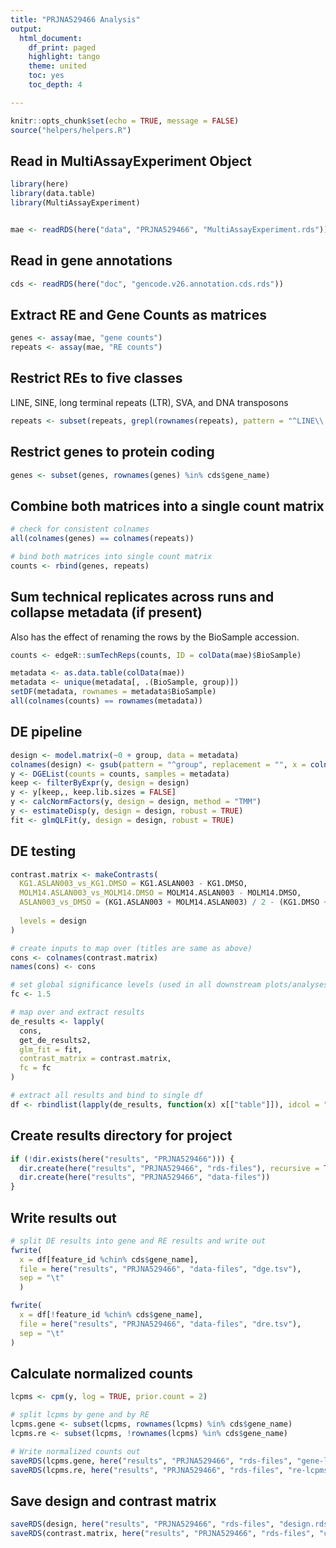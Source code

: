 ```yaml
---
title: "PRJNA529466 Analysis"
output:
  html_document:
    df_print: paged
    highlight: tango
    theme: united
    toc: yes
    toc_depth: 4

---
```


```r
knitr::opts_chunk$set(echo = TRUE, message = FALSE)
source("helpers/helpers.R")
```

## Read in MultiAssayExperiment Object

```r
library(here)
library(data.table)
library(MultiAssayExperiment)


mae <- readRDS(here("data", "PRJNA529466", "MultiAssayExperiment.rds"))
```

## Read in gene annotations

```r
cds <- readRDS(here("doc", "gencode.v26.annotation.cds.rds"))
```

## Extract RE and Gene Counts as matrices

```r
genes <- assay(mae, "gene counts")
repeats <- assay(mae, "RE counts")
```

## Restrict REs to five classes

LINE, SINE, long terminal repeats (LTR), SVA, and DNA transposons

```r
repeats <- subset(repeats, grepl(rownames(repeats), pattern = "^LINE\\.|^SINE\\.|^LTR\\.|.*\\.SVA\\..*|^DNA\\."))
```

## Restrict genes to protein coding

```r
genes <- subset(genes, rownames(genes) %in% cds$gene_name)
```

## Combine both matrices into a single count matrix

```r
# check for consistent colnames
all(colnames(genes) == colnames(repeats))

# bind both matrices into single count matrix
counts <- rbind(genes, repeats)
```

## Sum technical replicates across runs and collapse metadata (if present)

Also has the effect of renaming the rows by the BioSample accession.

```r
counts <- edgeR::sumTechReps(counts, ID = colData(mae)$BioSample)

metadata <- as.data.table(colData(mae))
metadata <- unique(metadata[, .(BioSample, group)])
setDF(metadata, rownames = metadata$BioSample)
all(colnames(counts) == rownames(metadata))
```

## DE pipeline

```r
design <- model.matrix(~0 + group, data = metadata)
colnames(design) <- gsub(pattern = "^group", replacement = "", x = colnames(design))
y <- DGEList(counts = counts, samples = metadata)
keep <- filterByExpr(y, design = design)
y <- y[keep,, keep.lib.sizes = FALSE]
y <- calcNormFactors(y, design = design, method = "TMM")
y <- estimateDisp(y, design = design, robust = TRUE)
fit <- glmQLFit(y, design = design, robust = TRUE)
```

## DE testing

```r
contrast.matrix <- makeContrasts(
  KG1.ASLAN003_vs_KG1.DMSO = KG1.ASLAN003 - KG1.DMSO,
  MOLM14.ASLAN003_vs_MOLM14.DMSO = MOLM14.ASLAN003 - MOLM14.DMSO,
  ASLAN003_vs_DMSO = (KG1.ASLAN003 + MOLM14.ASLAN003) / 2 - (KG1.DMSO + MOLM14.DMSO) / 2,
  
  levels = design
)

# create inputs to map over (titles are same as above)
cons <- colnames(contrast.matrix)
names(cons) <- cons

# set global significance levels (used in all downstream plots/analyses)
fc <- 1.5

# map over and extract results
de_results <- lapply(
  cons, 
  get_de_results2, 
  glm_fit = fit, 
  contrast_matrix = contrast.matrix,
  fc = fc
)

# extract all results and bind to single df
df <- rbindlist(lapply(de_results, function(x) x[["table"]]), idcol = "contrast")
```

## Create results directory for project

```r
if (!dir.exists(here("results", "PRJNA529466"))) {
  dir.create(here("results", "PRJNA529466", "rds-files"), recursive = TRUE)
  dir.create(here("results", "PRJNA529466", "data-files"))
}
```

## Write results out

```r
# split DE results into gene and RE results and write out
fwrite(
  x = df[feature_id %chin% cds$gene_name],
  file = here("results", "PRJNA529466", "data-files", "dge.tsv"),
  sep = "\t"
  )

fwrite(
  x = df[!feature_id %chin% cds$gene_name],
  file = here("results", "PRJNA529466", "data-files", "dre.tsv"),
  sep = "\t"
)
```

## Calculate normalized counts

```r
lcpms <- cpm(y, log = TRUE, prior.count = 2)

# split lcpms by gene and by RE
lcpms.gene <- subset(lcpms, rownames(lcpms) %in% cds$gene_name)
lcpms.re <- subset(lcpms, !rownames(lcpms) %in% cds$gene_name)

# Write normalized counts out
saveRDS(lcpms.gene, here("results", "PRJNA529466", "rds-files", "gene-lcpms.rds"))
saveRDS(lcpms.re, here("results", "PRJNA529466", "rds-files", "re-lcpms.rds"))
```

## Save design and contrast matrix

```r
saveRDS(design, here("results", "PRJNA529466", "rds-files", "design.rds"))
saveRDS(contrast.matrix, here("results", "PRJNA529466", "rds-files", "contrast-matrix.rds"))
```
